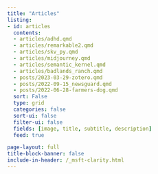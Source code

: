 ```yaml
---
title: "Articles"
listing:
- id: articles
  contents: 
  - articles/adhd.qmd
  - articles/remarkable2.qmd
  - articles/skv_py.qmd
  - articles/midjourney.qmd
  - articles/semantic_kernel.qmd
  - articles/badlands_ranch.qmd
  - posts/2023-03-29-zotero.qmd
  - posts/2022-09-15_newsguard.qmd
  - posts/2022-06-28-farmers-dog.qmd
  sort: False
  type: grid
  categories: false
  sort-ui: false
  filter-ui: false
  fields: [image, title, subtitle, description]
  feed: true

page-layout: full
title-block-banner: false
include-in-header: /_msft-clarity.html
---
```


:::{#pages}
:::


<!--- <hr><p>You can also find me on <a rel="me" href="https://data-folks.masto.host/@lucasmeyer">Mastodon</a></p>. --->
